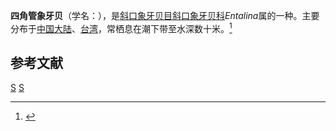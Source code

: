 {{Speciesbox
| taxon = Entalina quadrangularis
| binomial_authority = Boissevain, 1906
}}
'''四角管象牙贝'''（学名：''{{lang|la|Entalina quadrangularis}}''），是[[斜口象牙贝目|斜口象牙贝目]][[斜口象牙贝科|斜口象牙贝科]]''Entalina''属的一种。主要分布于[[中国大陆|中国大陆]]、[[台湾|台湾]]，常栖息在潮下带至水深数十米。<ref>{{cite web|url=http://shell.sinica.edu.tw/chinese/shellbase_detail.php?science_no=3047|title=国际贝库：四角管象牙贝|publisher=台湾贝类资料库|accessdate=2009-08-11}}</ref>

== 参考文献 ==
{{reflist}}
{{taxonbar}}
[[Category:_1906年描述的动物|S]]
[[Category:斜口象牙贝科|S]]